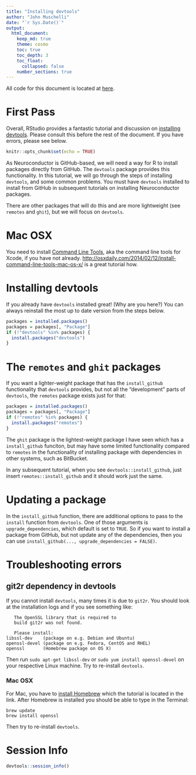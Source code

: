 ```yaml
---
title: "Installing devtools"
author: "John Muschelli"
date: "`r Sys.Date()`"
output: 
  html_document:
    keep_md: true
    theme: cosmo
    toc: true
    toc_depth: 3
    toc_float:
      collapsed: false
    number_sections: true
---
```


All code for this document is located at [here](https://raw.githubusercontent.com/muschellij2/neuroc/master/installing_devtools/index.R).

# First Pass

Overall, RStudio provides a fantastic tutorial and discussion on [installing devtools](https://www.rstudio.com/products/rpackages/devtools/).  Please consult this before the rest of the document.  If you have errors, please see below.

```r
knitr::opts_chunk$set(echo = TRUE)
```

As Neuroconductor is GitHub-based, we will need a way for R to install packages directly from GitHub.  The `devtools` package provides this functionality.  In this tutorial, we will go through the steps of installing `devtools`, and some common problems.  You must have `devtools` installed to install from GitHub in subsequent tutorials on installing Neuroconductor packages.

There are other packages that will do this and are more lightweight (see `remotes` and `ghit`), but we will focus on `devtools`. 


# Mac OSX

You need to install [Command Line Tools](https://developer.apple.com/library/content/technotes/tn2339/_index.html), aka the command line tools for Xcode, if you have not already.  [http://osxdaily.com/2014/02/12/install-command-line-tools-mac-os-x/](http://osxdaily.com/2014/02/12/install-command-line-tools-mac-os-x/) is a great tutorial how.

# Installing devtools

If you already have `devtools` installed great! (Why are you here?)  You can always reinstall the most up to date version from the steps below.

```r
packages = installed.packages()
packages = packages[, "Package"]
if (!"devtools" %in% packages) {
  install.packages("devtools")
}
```

# The `remotes` and `ghit` packages
If you want a lighter-weight package that has the `install_github` functionality that `devtools` provides, but not all the "development" parts of `devtools`, the `remotes` package exists just for that:

```r
packages = installed.packages()
packages = packages[, "Package"]
if (!"remotes" %in% packages) {
  install.packages("remotes")
}
```

The `ghit` package is the lightest-weight package I have seen which has a `install_github` funciton, but may have some limited functionality compared to `remotes` in the functionality of installing package with dependencies in other systems, such as BitBucket.

In any subsequent tutorial, when you see `devtools::install_github`, just insert `remotes::install_github` and it should work just the same.


# Updating a package

In the `install_github` function, there are additional options to pass to the `install` function from `devtools`.  One of those arguments is `upgrade_dependencies`, which default is set to `TRUE`.  So if you want to install a package from GitHub, but not update any of the dependencies, then you can use `install_github(..., upgrade_dependencies = FALSE)`.  

# Troubleshooting errors 

## git2r dependency in devtools

If you cannot install `devtools`, many times it is due to `git2r`.  You should look at the installation logs and if you see something like:

```
   The OpenSSL library that is required to
   build git2r was not found.

   Please install:
libssl-dev    (package on e.g. Debian and Ubuntu)
openssl-devel (package on e.g. Fedora, CentOS and RHEL)
openssl       (Homebrew package on OS X)
```

Then run `sudo apt-get libssl-dev` or `sudo yum install openssl-devel` on your respective Linux machine.  Try to re-install `devtools`.

### Mac OSX

For Mac, you have to [install Homebrew](http://www.howtogeek.com/211541/homebrew-for-os-x-easily-installs-desktop-apps-and-terminal-utilities/) which the tutorial is located in the link.  After Homebrew is installed you should be able to type in the Terminal:
```
brew update
brew install openssl
```
Then try to re-install `devtools`.

# Session Info

```r
devtools::session_info()
```

